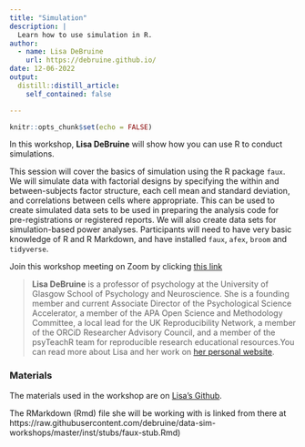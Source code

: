 ```yaml
---
title: "Simulation"
description: |
  Learn how to use simulation in R.
author:
  - name: Lisa DeBruine
    url: https://debruine.github.io/
date: 12-06-2022
output:
  distill::distill_article:
    self_contained: false

---
```


```r
knitr::opts_chunk$set(echo = FALSE)
```

In this workshop, **Lisa DeBruine** will show how you can use R to conduct simulations.

This session will cover the basics of simulation using the R package `faux`. We will simulate data with factorial designs by specifying the within and between-subjects factor structure, each cell mean and standard deviation, and correlations between cells where appropriate. This can be used to create simulated data sets to be used in preparing the analysis code for pre-registrations or registered reports. We will also create data sets for simulation-based power analyses. Participants will need to have very basic knowledge of R and R Markdown, and have installed `faux`, `afex`, `broom` and `tidyverse`.


Join this workshop meeting on Zoom by clicking [this link](https://us02web.zoom.us/j/87192854756?pwd=eTE5VnpWY2N4Rk1LVnRZdlBGdzdsdz09)


> **Lisa DeBruine** is a professor of psychology at the University of Glasgow School of Psychology and Neuroscience. She is a founding member and current Associate Director of the Psychological Science Accelerator, a member of the APA Open Science and Methodology Committee, a local lead for the UK Reproducibility Network, a member of the ORCiD Researcher Advisory Council, and a member of the psyTeachR team for reproducible research educational resources.You can read more about Lisa and her work on [her personal website](https://debruine.github.io/).



### Materials

The materials used in the workshop are on [Lisa's Github]( https://debruine.github.io/data-sim-workshops/).

The RMarkdown (Rmd) file she will be working with is linked from there at https://raw.githubusercontent.com/debruine/data-sim-workshops/master/inst/stubs/faux-stub.Rmd) 
